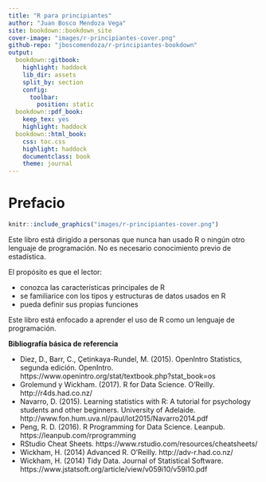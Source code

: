 ```yaml
---
title: "R para principiantes"
author: "Juan Bosco Mendoza Vega"
site: bookdown::bookdown_site
cover-image: "images/r-principiantes-cover.png"
github-repo: "jboscomendoza/r-principiantes-bookdown"
output:
  bookdown::gitbook:
    highlight: haddock
    lib_dir: assets
    split_by: section
    config:
      toolbar:
        position: static
  bookdown::pdf_book:
    keep_tex: yes
    highlight: haddock
  bookdown::html_book:
    css: toc.css
    highlight: haddock
    documentclass: book
    theme: journal
---
```


# Prefacio {-}
```r
knitr::include_graphics("images/r-principiantes-cover.png")
```

Este libro está dirigído a personas que nunca han usado R o ningún otro lenguaje de programación. No es necesario conocimiento previo de estadística.

El propósito es que el lector:

*	conozca las características principales de R
*	se familiarice con los tipos y estructuras de datos usados en R
*	pueda definir sus propias funciones

Este libro está enfocado a aprender el uso de R como un lenguaje de programación.

**Bibliografía básica de referencia**

*	Diez, D., Barr, C., Çetinkaya-Rundel, M. (2015). OpenIntro Statistics, segunda edición. OpenIntro. https://www.openintro.org/stat/textbook.php?stat_book=os 
*	Grolemund y Wickham. (2017). R for Data Science. O’Reilly. http://r4ds.had.co.nz/ 
*	Navarro, D. (2015). Learning statistics with R: A tutorial for psychology students and other beginners. University of Adelaide. http://www.fon.hum.uva.nl/paul/lot2015/Navarro2014.pdf 
*	Peng, R. D. (2016). R Programming for Data Science. Leanpub. https://leanpub.com/rprogramming 
*	RStudio Cheat Sheets. https://www.rstudio.com/resources/cheatsheets/
*	Wickham, H. (2014) Advanced R. O’Reilly.  http://adv-r.had.co.nz/ 
*	Wickham, H. (2014) Tidy Data. Journal of Statistical Software. https://www.jstatsoft.org/article/view/v059i10/v59i10.pdf 


